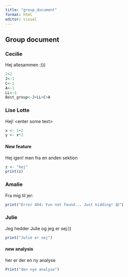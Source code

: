 ```yaml
---
title: "group_document"
format: html
editor: visual
---
```


## Group document

### Cecilie

Hej allesammen :)))

```r
2+2
J<-1
C<-1
A<-1
LL<-1
Best_group<-J+LL+C+A
```

### Lise Lotte

Hej! \<enter some text\>

```r
x <- 1+2
y <- x*2

```

#### New feature

Hej igen! men fra en anden sektion

```r
z <- "hej"
print(z)
```

### Amalie

Fra mig til jer:

```r
print("Error 404: Fun not found... Just kidding! 😄")
```

### Julie

Jeg hedder Julie og jeg er sej:))

```r
print("Julie er sej")
```

#### new analysis

her er der en ny analyse

```r
Print("den nye analyse")
```
